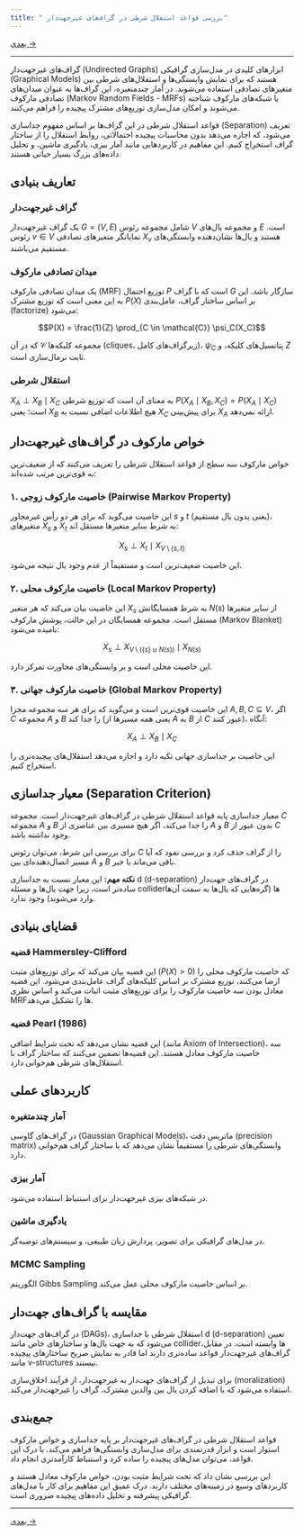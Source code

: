 ```yaml
---
title: " بررسی قواعد استقلال شرطی در گراف‌های غیرجهت‌دار"
---
```

[بعدی →](section2-2.qmd)

---


گراف‌های غیرجهت‌دار (Undirected Graphs) ابزارهای کلیدی در مدل‌سازی گرافیکی (Graphical Models) هستند که برای نمایش وابستگی‌ها و استقلال‌های شرطی بین متغیرهای تصادفی استفاده می‌شوند. در آمار چندمتغیره، این گراف‌ها به عنوان میدان‌های تصادفی مارکوف (Markov Random Fields - MRFs) یا شبکه‌های مارکوف شناخته می‌شوند و امکان مدل‌سازی توزیع‌های مشترک پیچیده را فراهم می‌کنند.

قواعد استقلال شرطی در این گراف‌ها بر اساس مفهوم جداسازی (Separation) تعریف می‌شود، که اجازه می‌دهد بدون محاسبات پیچیده احتمالاتی، روابط استقلال را از ساختار گراف استخراج کنیم. این مفاهیم در کاربردهایی مانند آمار بیزی، یادگیری ماشین، و تحلیل داده‌های بزرگ بسیار حیاتی هستند.

## تعاریف بنیادی

### گراف غیرجهت‌دار
یک گراف غیرجهت‌دار $G = (V, E)$ شامل مجموعه رئوس $V$ و مجموعه یال‌های $E$ است. رئوس $v \in V$ نمایانگر متغیرهای تصادفی $X_v$ هستند و یال‌ها نشان‌دهنده وابستگی‌های مستقیم می‌باشند.

### میدان تصادفی مارکوف
یک میدان تصادفی مارکوف (MRF) توزیع احتمال $P$ است که با گراف $G$ سازگار باشد. این به این معنی است که توزیع مشترک $P(X)$ بر اساس ساختار گراف، عامل‌بندی (factorize) می‌شود:

$$P(X) = \frac{1}{Z} \prod_{C \in \mathcal{C}} \psi_C(X_C)$$

که در آن $\mathcal{C}$ مجموعه کلیکه‌ها (cliques، زیرگراف‌های کامل)، $\psi_C$ پتانسیل‌های کلیکه، و $Z$ ثابت نرمال‌سازی است.

### استقلال شرطی
$X_A \perp X_B \mid X_C$ به معنای آن است که توزیع شرطی $P(X_A \mid X_B, X_C) = P(X_A \mid X_C)$ است؛ یعنی $X_B$ هیچ اطلاعات اضافی نسبت به $X_C$ برای پیش‌بینی $X_A$ ارائه نمی‌دهد.

## خواص مارکوف در گراف‌های غیرجهت‌دار

خواص مارکوف سه سطح از قواعد استقلال شرطی را تعریف می‌کنند که از ضعیف‌ترین به قوی‌ترین مرتب شده‌اند:

### ۱. خاصیت مارکوف زوجی (Pairwise Markov Property)

این خاصیت می‌گوید که برای هر دو رأس غیرمجاور $s$ و $t$ (یعنی بدون یال مستقیم)، متغیرهای $X_s$ و $X_t$ به شرط سایر متغیرها مستقل اند:

$$X_s \perp X_t \mid X_{V \setminus \{s,t\}}$$

این خاصیت ضعیف‌ترین است و مستقیماً از عدم وجود یال نتیجه می‌شود.

### ۲. خاصیت مارکوف محلی (Local Markov Property)

این خاصیت بیان می‌کند که هر متغیر $X_s$ به شرط همسایگانش $N(s)$ از سایر متغیرها مستقل است. مجموعه همسایگان در این حالت، پوشش مارکوف (Markov Blanket) نامیده می‌شود:

$$X_s \perp X_{V \setminus (\{s\} \cup N(s))} \mid X_{N(s)}$$

این خاصیت محلی است و بر وابستگی‌های مجاورت تمرکز دارد.

### ۳. خاصیت مارکوف جهانی (Global Markov Property)

این خاصیت قوی‌ترین است و می‌گوید که برای هر سه مجموعه مجزا $A, B, C \subseteq V$، اگر $C$ مجموعه $A$ و $B$ را جدا کند (یعنی همه مسیرها از $A$ به $B$ از $C$ عبور کنند)، آنگاه:

$$X_A \perp X_B \mid X_C$$

این خاصیت بر جداسازی جهانی تکیه دارد و اجازه می‌دهد استقلال‌های پیچیده‌تری را استخراج کنیم.

## معیار جداسازی (Separation Criterion)

معیار جداسازی پایه قواعد استقلال شرطی در گراف‌های غیرجهت‌دار است. مجموعه $C$ مجموعه $A$ و $B$ را جدا می‌کند، اگر هیچ مسیری بین عناصری از $A$ و $B$ بدون عبور از $C$ وجود نداشته باشد.

برای بررسی این شرط، می‌توان رئوس $C$ را از گراف حذف کرد و بررسی نمود که آیا مسیر اتصال‌دهنده‌ای بین $A$ و $B$ باقی می‌ماند یا خیر.

<div class="alert alert-info">
**نکته مهم:** این معیار نسبت به جداسازی d (d-separation) در گراف‌های جهت‌دار ساده‌تر است، زیرا جهت یال‌ها و مسئله colliderها (گره‌هایی که یال‌ها به سمت آن‌ها وارد می‌شوند) وجود ندارد.
</div>

## قضایای بنیادی

### قضیه Hammersley-Clifford

این قضیه بیان می‌کند که برای توزیع‌های مثبت ($P(X) > 0$) که خاصیت مارکوف محلی را ارضا می‌کنند، توزیع مشترک بر اساس کلیکه‌های گراف عامل‌بندی می‌شود. این قضیه معادل بودن سه خاصیت مارکوف را برای توزیع‌های مثبت اثبات می‌کند و اساس نظری MRFها را تشکیل می‌دهد.

### قضیه Pearl (1986)

این قضیه نشان می‌دهد که تحت شرایط اضافی (مانند Axiom of Intersection)، سه خاصیت مارکوف معادل هستند. این قضیه‌ها تضمین می‌کنند که ساختار گراف با استقلال‌های شرطی هم‌خوانی دارد.

## کاربردهای عملی

### آمار چندمتغیره
در گراف‌های گاوسی (Gaussian Graphical Models)، ماتریس دقت (precision matrix) وابستگی‌های شرطی را مستقیماً نشان می‌دهد که با ساختار گراف هم‌خوانی دارد.

### آمار بیزی
در شبکه‌های بیزی غیرجهت‌دار برای استنباط استفاده می‌شود.

### یادگیری ماشین
در مدل‌های گرافیکی برای تصویر، پردازش زبان طبیعی، و سیستم‌های توصیه‌گر.

### MCMC Sampling
الگوریتم Gibbs Sampling بر اساس خاصیت مارکوف محلی عمل می‌کند.

## مقایسه با گراف‌های جهت‌دار

در گراف‌های جهت‌دار (DAGs)، استقلال شرطی با جداسازی d (d-separation) تعیین می‌شود که به جهت یال‌ها و ساختارهای خاص مانند colliderها وابسته است. در مقابل، گراف‌های غیرجهت‌دار قواعد ساده‌تری دارند اما قادر به نمایش صریح ساختارهای پیچیده مانند v-structures نیستند.

برای تبدیل از گراف‌های جهت‌دار به غیرجهت‌دار، از فرآیند اخلاق‌سازی (moralization) استفاده می‌شود که با اضافه کردن یال بین والدین مشترک، گراف را غیرجهت‌دار می‌کند.

## جمع‌بندی

قواعد استقلال شرطی در گراف‌های غیرجهت‌دار بر پایه جداسازی و خواص مارکوف استوار است و ابزار قدرتمندی برای مدل‌سازی وابستگی‌ها فراهم می‌کند. با درک این قواعد، می‌توان مدل‌های پیچیده را ساده کرد و استنباط کارآمدتری انجام داد.

این بررسی نشان داد که تحت شرایط مثبت بودن، خواص مارکوف معادل هستند و کاربردهای وسیع در زمینه‌های مختلف دارند. درک عمیق این مفاهیم برای کار با مدل‌های گرافیکی پیشرفته و تحلیل داده‌های پیچیده ضروری است.



---
[بعدی →](section2-2.qmd)
